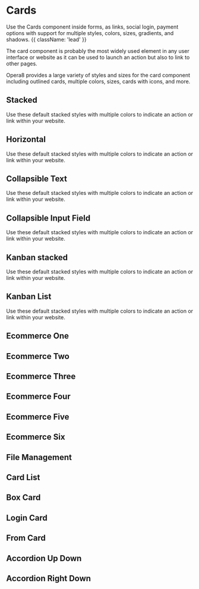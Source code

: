 
# Cards

Use the Cards component inside forms, as links, social login, payment options with support for multiple styles, colors, sizes, gradients, and shadows. {{ className: 'lead' }}

The card component is probably the most widely used element in any user interface or website as it can be used to launch an action but also to link to other pages.

Opera8 provides a large variety of styles and sizes for the card component including outlined cards, multiple colors, sizes, cards with icons, and more.


## Stacked

Use these default stacked styles with multiple colors to indicate an action or link within your website.

<Stacked />

## Horizontal

Use these default stacked styles with multiple colors to indicate an action or link within your website.

<Horizontal />

## Collapsible Text

Use these default stacked styles with multiple colors to indicate an action or link within your website.

<Collapsible />

## Collapsible Input Field

Use these default stacked styles with multiple colors to indicate an action or link within your website.

<CollapsibleInput />

## Kanban stacked
Use these default stacked styles with multiple colors to indicate an action or link within your website.

<Kanban />

## Kanban List
Use these default stacked styles with multiple colors to indicate an action or link within your website.
<KanbanList />

## Ecommerce One
<EcommerceOne />

## Ecommerce Two
<EcommerceTwo />

## Ecommerce Three
<EcommerceThree />

## Ecommerce Four
<EcommerceFour />

## Ecommerce Five
<EcommerceFive />

## Ecommerce Six
<EcommerceSix />

## File Management
<FileManagement />

## Card List
<Cardlist />

## Box Card
<Boxcard />

## Login Card
<Logincard />

## From Card
<Formcard />

## Accordion Up Down
## Accordion Right Down



